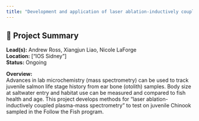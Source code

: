 ```yaml
---
title: "Development and application of laser ablation-inductively coupled plasma-mass spectrometry (LA-ICP-MS) to determine saltwater entry size of juvenile salmonids and track habitat usage."
---
```


## 🧬 Project Summary

**Lead(s):** Andrew Ross, Xiangjun Liao, Nicole LaForge  
**Location:** ["IOS Sidney"]  
**Status:** Ongoing  

**Overview:**  
Advances in lab microchemistry (mass spectrometry) can be used to track juvenile salmon life stage history from ear bone (otolith) samples. Body size at saltwater entry and habitat use can be measured and compared to fish health and age. This project develops methods for “laser ablation-inductively coupled plasma-mass spectrometry” to test on juvenile Chinook sampled in the Follow the Fish program.